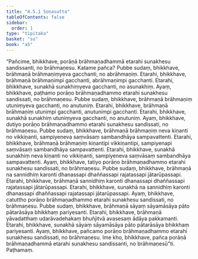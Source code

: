 ```yaml
---
title: "4.5.1 Soṇasutta"
tableOfContents: false
sidebar:
  order: 1
type: "tipitaka"
basket: "su"
book: "a5"
---
```



<DynamicBreadcrumb />

<Division number="191" book="a5" bookNo="16" page="195">

<Paragraph number="1098" book="a5">
“Pañcime, bhikkhave, porāṇā brāhmaṇadhammā etarahi sunakhesu sandissanti, no brāhmaṇesu. Katame pañca? Pubbe sudaṃ, bhikkhave, brāhmaṇā brāhmaṇiṃyeva gacchanti, no abrāhmaṇiṃ. Etarahi, bhikkhave, brāhmaṇā brāhmaṇimpi gacchanti, abrāhmaṇimpi gacchanti. Etarahi, bhikkhave, sunakhā sunakhiṃyeva gacchanti, no asunakhiṃ. Ayaṃ, bhikkhave, paṭhamo porāṇo brāhmaṇadhammo etarahi sunakhesu sandissati, no brāhmaṇesu.
</Paragraph>

<Paragraph number="1099" book="a5">
Pubbe sudaṃ, bhikkhave, brāhmaṇā brāhmaṇiṃ utuniṃyeva gacchanti, no anutuniṃ. Etarahi, bhikkhave, brāhmaṇā brāhmaṇiṃ utunimpi gacchanti, anutunimpi gacchanti. Etarahi, bhikkhave, sunakhā sunakhiṃ utuniṃyeva gacchanti, no anutuniṃ. Ayaṃ, bhikkhave, dutiyo porāṇo brāhmaṇadhammo etarahi sunakhesu sandissati, no brāhmaṇesu.
</Paragraph>

<Paragraph number="1100" book="a5">
Pubbe sudaṃ, bhikkhave, brāhmaṇā brāhmaṇiṃ neva kiṇanti no vikkiṇanti, sampiyeneva saṃvāsaṃ sambandhāya sampavattenti. Etarahi, bhikkhave, brāhmaṇā brāhmaṇiṃ kiṇantipi vikkiṇantipi, sampiyenapi saṃvāsaṃ sambandhāya sampavattenti. Etarahi, bhikkhave, sunakhā sunakhiṃ neva kiṇanti no vikkiṇanti, sampiyeneva saṃvāsaṃ sambandhāya sampavattenti. Ayaṃ, bhikkhave, tatiyo porāṇo brāhmaṇadhammo etarahi sunakhesu sandissati, no brāhmaṇesu.
</Paragraph>

<Paragraph number="1101" book="a5">
Pubbe sudaṃ, bhikkhave, brāhmaṇā na sannidhiṃ karonti dhanassapi dhaññassapi rajatassapi jātarūpassapi. Etarahi, bhikkhave, brāhmaṇā sannidhiṃ karonti dhanassapi dhaññassapi rajatassapi jātarūpassapi. Etarahi, bhikkhave, sunakhā na sannidhiṃ karonti dhanassapi dhaññassapi rajatassapi jātarūpassapi. Ayaṃ, bhikkhave, catuttho porāṇo brāhmaṇadhammo etarahi sunakhesu sandissati, no brāhmaṇesu.
</Paragraph>

<Paragraph number="1102" book="a5">
Pubbe sudaṃ, bhikkhave, brāhmaṇā sāyaṃ sāyamāsāya pāto pātarāsāya bhikkhaṃ pariyesanti. Etarahi, bhikkhave, brāhmaṇā yāvadatthaṃ udarāvadehakaṃ bhuñjitvā avasesaṃ ādāya pakkamanti. Etarahi, bhikkhave, sunakhā sāyaṃ sāyamāsāya pāto pātarāsāya bhikkhaṃ pariyesanti. Ayaṃ, bhikkhave, pañcamo porāṇo brāhmaṇadhammo etarahi sunakhesu sandissati, no brāhmaṇesu. Ime kho, bhikkhave, pañca porāṇā brāhmaṇadhammā etarahi sunakhesu sandissanti, no brāhmaṇesū”ti.

</Paragraph>
</Division>

<Paragraph number="1103" type="center" book="a5">
Paṭhamaṃ.
</Paragraph>